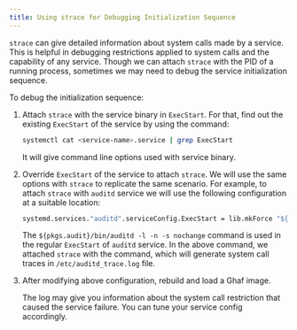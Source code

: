 ```yaml
---
title: Using strace for Debugging Initialization Sequence
---
```


`strace` can give detailed information about system calls made by a service. This is helpful in debugging restrictions applied to system calls and the capability of any service. Though we can attach `strace` with the PID of a running process, sometimes we may need to debug the service initialization sequence.

To debug the initialization sequence:

1. Attach `strace` with the service binary in `ExecStart`. For that, find out the existing `ExecStart` of the service by using the command:

   ```sh
   systemctl cat <service-name>.service | grep ExecStart
   ```

   It will give command line options used with service binary.

2. Override `ExecStart` of the service to attach `strace`. We will use the same options with `strace` to replicate the same scenario. For example, to attach `strace` with `auditd` service we will use the following configuration at a suitable location:

   ```nix
   systemd.services."auditd".serviceConfig.ExecStart = lib.mkForce "${pkgs.strace}/bin/strace -o /etc/auditd_trace.log ${pkgs.audit}/bin/auditd -l -n -s nochange";
   ```

   The `${pkgs.audit}/bin/auditd -l -n -s nochange` command is used in the regular `ExecStart` of `auditd` service. In the above command, we attached `strace` with the command, which will generate system call traces in `/etc/auditd_trace.log` file.

3. After modifying above configuration, rebuild and load a Ghaf image.

   The log may give you information about the system call restriction that caused the service failure. You can tune your service config accordingly.
